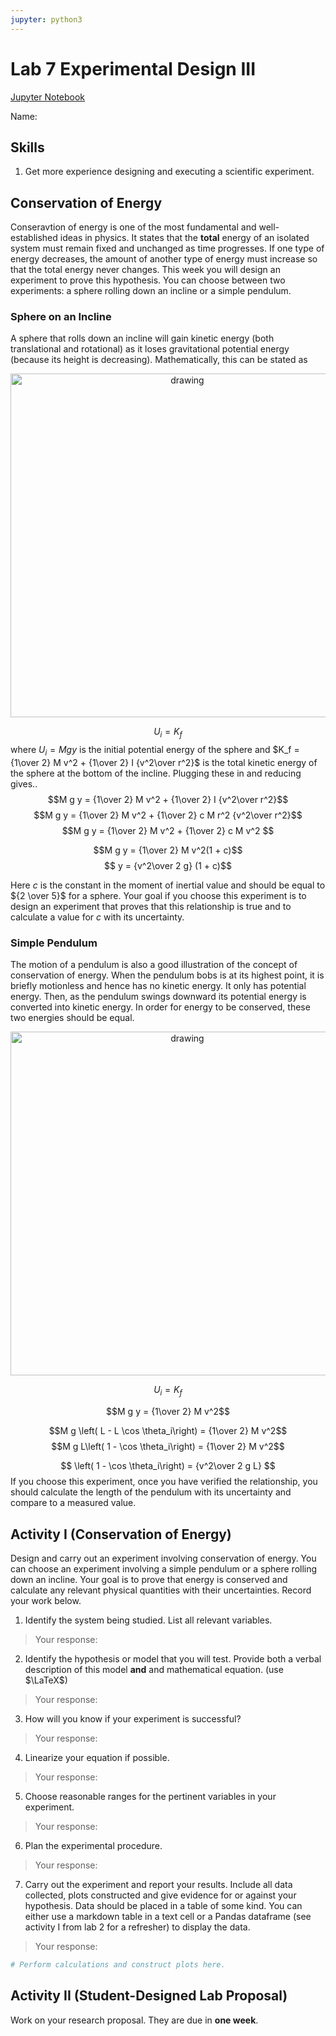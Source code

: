 ```yaml
---
jupyter: python3
---
```


# Lab 7 Experimental Design III {-}

[Jupyter Notebook](https://lancejnelson.github.io/PH150/jupyter/L7-Experimental-Design-III.ipynb)

Name:


## Skills
1. Get more experience designing and executing a scientific experiment.

## Conservation of Energy
Conseravtion of energy is one of the most fundamental and well-established ideas in physics. It states that the **total** energy of an isolated system must remain fixed and unchanged as time progresses.  If one type of energy decreases, the amount of another type of energy must increase so that the total energy never changes.  This week you will design an experiment to prove this hypothesis.  You can choose between two experiments: a sphere rolling down an incline or a simple pendulum.

### Sphere on an Incline
A sphere that rolls down an incline will gain kinetic energy (both translational and rotational) as it loses gravitational potential energy (because its height is decreasing).  Mathematically, this can be stated as


<div style="text-align: center;">
<img src="https://lancejnelson.github.io/PH150/figures/rollingSphere.png" alt="drawing" width="550"/>
</div>
$$ U_i = K_f$$
where $U_i = M g y$ is the initial potential energy of the sphere and $K_f ={1\over 2} M v^2 + {1\over 2} I {v^2\over r^2}$ is the total kinetic energy of the sphere at the bottom of the incline.  Plugging these in and reducing gives.. 
$$M g y = {1\over 2} M v^2 + {1\over 2} I {v^2\over r^2}$$
$$M g y = {1\over 2} M v^2 + {1\over 2} c M r^2 {v^2\over r^2}$$
$$M g y = {1\over 2} M v^2 + {1\over 2} c M v^2 $$

$$M g y = {1\over 2} M v^2(1 + c)$$
$$ y = {v^2\over 2 g} (1 + c)$$

Here $c$ is the constant in the moment of inertial value and should be equal to ${2 \over 5}$ for a sphere.  Your goal if you choose this experiment is to design an experiment that proves that this relationship is true and to calculate a value for $c$ with its uncertainty.


### Simple Pendulum
The motion of a pendulum is also a good illustration of the concept of conservation of energy. When the pendulum bobs is at its highest point, it is briefly motionless and hence has no kinetic energy. It only has potential energy.  Then, as the pendulum swings downward its potential energy is converted into kinetic energy.  In order for energy to be conserved, these two energies should be equal.

<div style="text-align: center;">
<img src="https://lancejnelson.github.io/PH150/figures/pendulum.png" alt="drawing" width="550"/>
</div>

$$ U_i = K_f$$

$$M g y = {1\over 2} M v^2$$

$$M g \left( L - L \cos \theta_i\right) = {1\over 2} M v^2$$
$$M g L\left( 1 - \cos \theta_i\right) = {1\over 2} M v^2$$

$$ \left( 1 - \cos \theta_i\right) = {v^2\over 2 g L} $$
If you choose this experiment, once  you have verified the relationship, you  should calculate the length of the pendulum with its uncertainty and compare to a measured value.

## Activity I (Conservation of Energy)
Design and carry out an experiment involving conservation of energy. You can choose an experiment involving a simple pendulum or a sphere rolling down an incline. Your goal is to prove that energy is conserved and calculate any relevant physical quantities with their uncertainties.  Record your work below.

1. Identify the system being studied. List all relevant variables.

 > Your response:

2. Identify the hypothesis or model that you will test.  Provide both a verbal description of this model **and** and mathematical equation. (use $\LaTeX$)

 > Your response:

3. How will you know if your experiment is successful?

 > Your response:

4. Linearize your equation if possible.

 > Your response:

5. Choose reasonable ranges for the pertinent variables in your experiment.

 > Your response:

6. Plan the experimental procedure.

 > Your response:

7. Carry out the experiment and report your results. Include all data collected, plots constructed and give evidence for or against your hypothesis.  Data should be placed in a table of some kind.  You can either use a markdown table in a text cell or a Pandas dataframe (see activity I from lab 2 for a refresher) to display the data.

 > Your response:

```python

# Perform calculations and construct plots here.
```

## Activity II (Student-Designed Lab Proposal)
Work on your research proposal. They are due in **one week**.